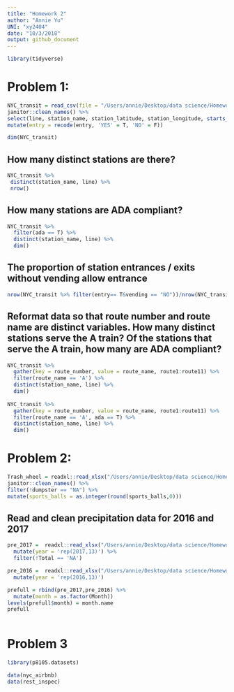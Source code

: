 ```yaml
---
title: "Homework 2"
author: "Annie Yu"
UNI: "xy2404"
date: "10/3/2018"
output: github_document
---
```


```r
library(tidyverse)
```

# Problem 1:

```r
NYC_transit = read_csv(file = "/Users/annie/Desktop/data science/Homework/Homework_2/NYC_Transit_Subway_Entrance_And_Exit_Data.csv") %>% 
janitor::clean_names() %>% 
select(line, station_name, station_latitude, station_longitude, starts_with("route"), entry, vending, entrance_type, ada) %>% 
mutate(entry = recode(entry, 'YES' = T, 'NO' = F)) 

dim(NYC_transit)

```

## How many distinct stations are there?

```r
NYC_transit %>%
 distinct(station_name, line) %>% 
 nrow()
```


## How many stations are ADA compliant?

```r
NYC_transit %>% 
  filter(ada == T) %>% 
  distinct(station_name, line) %>% 
  dim()
```


## The proportion of station entrances / exits without vending allow entrance
```r
nrow(NYC_transit %>% filter(entry== T&vending == "NO"))/nrow(NYC_transit %>%  filter(vending =="NO"))
```

## Reformat data so that route number and route name are distinct variables. How many distinct stations serve the A train? Of the stations that serve the A train, how many are ADA compliant?

```r
NYC_transit %>% 
  gather(key = route_number, value = route_name, route1:route11) %>% 
  filter(route_name == 'A') %>% 
  distinct(station_name, line) %>% 
  dim()
  
NYC_transit %>% 
  gather(key = route_number, value = route_name, route1:route11) %>%
  filter(route_name == 'A', ada == T) %>% 
  distinct(station_name, line) %>% 
  dim()
```

# Problem 2:
```r
Trash_wheel = readxl::read_xlsx("/Users/annie/Desktop/data science/Homework/Homework_2/HealthyHarborWaterWheelTotals2017-9-26.xlsx") %>% 
janitor::clean_names() %>% 
filter(!dumpster == "NA") %>% 
mutate(sports_balls = as.integer(round(sports_balls,0)))
```

## Read and clean precipitation data for 2016 and 2017

```r
pre_2017 =  readxl::read_xlsx("/Users/annie/Desktop/data science/Homework/Homework_2/HealthyHarborWaterWheelTotals2017-9-26.xlsx", sheet = 3, range = 'A2:B15') %>% 
  mutate(year = 'rep(2017,13)') %>% 
  filter(!Total == 'NA')
```

```r
pre_2016 =  readxl::read_xlsx("/Users/annie/Desktop/data science/Homework/Homework_2/HealthyHarborWaterWheelTotals2017-9-26.xlsx", sheet = 4, range = 'A2:B15') %>% 
  mutate(year = 'rep(2016,13)') 
```

```r
prefull = rbind(pre_2017,pre_2016) %>% 
  mutate(month = as.factor(Month)) 
levels(prefull$month) = month.name
prefull
  
```


# Problem 3
```r
library(p8105.datasets)

data(nyc_airbnb)
data(rest_inspec)
```

```r

```




